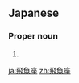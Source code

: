 ==Japanese==
{{ja-kanjitab|と|o1=び|うお|ざ}}

===Proper noun===
{{ja-pos|proper|とびうおざ|hhira=とびうをざ}}

# {{altspell|lang=ja|とびうお座||[[Volans]]}}

[[ja:飛魚座]]
[[zh:飛魚座]]